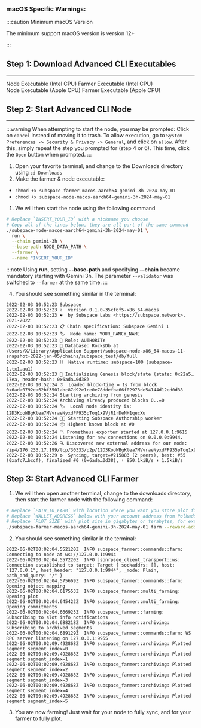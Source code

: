 
### macOS Specific Warnings:
:::caution Minimum macOS Version

  The minimum support macOS version is version 12+

:::

## Step 1: Download Advanced CLI Executables
---

<div className={`${styles.buttons} ${styles.flexContainer}`}>
  <Link
    className="button button--secondary"
    to="https://github.com/subspace/subspace/releases/download/gemini-3h-2024-may-01/subspace-node-macos-x86_64-gemini-3h-2024-may-01.zip"
    style={{ display: 'flex', flexDirection: 'column', alignItems: 'center', justifyContent: 'center', textAlign: 'center', padding: '10px' }}>
    <span style={{ fontSize: '20px' }}>Node Executable</span>
    <span style={{ fontSize: '14px' }}>(Intel CPU)</span>
  </Link>
  <Link
    className="button button--secondary"
    to="https://github.com/subspace/subspace/releases/download/gemini-3h-2024-may-01/subspace-farmer-macos-x86_64-gemini-3h-2024-may-01.zip"
    style={{ display: 'flex', flexDirection: 'column', alignItems: 'center', justifyContent: 'center', textAlign: 'center', padding: '10px' }}>
    <span style={{ fontSize: '20px' }}>Farmer Executable</span>
    <span style={{ fontSize: '14px' }}>(Intel CPU)</span>
  </Link>
</div>
 
<div className={`${styles.buttons} ${styles.flexContainer}`}>
  <Link
    className="button button--secondary"
    to="https://github.com/subspace/subspace/releases/download/gemini-3h-2024-may-01/subspace-node-macos-aarch64-gemini-3h-2024-may-01.zip"
    style={{ display: 'flex', flexDirection: 'column', alignItems: 'center', justifyContent: 'center', textAlign: 'center', padding: '10px' }}>
    <span style={{ fontSize: '20px' }}>Node Executable</span>
    <span style={{ fontSize: '14px' }}>(Apple CPU)</span>
  </Link>
  <Link
    className="button button--secondary"
    to="https://github.com/subspace/subspace/releases/download/gemini-3h-2024-may-01/subspace-farmer-macos-aarch64-gemini-3h-2024-may-01.zip"
    style={{ display: 'flex', flexDirection: 'column', alignItems: 'center', justifyContent: 'center', textAlign: 'center', padding: '10px' }}>
    <span style={{ fontSize: '20px' }}>Farmer Executable</span>
    <span style={{ fontSize: '14px' }}>(Apple CPU)</span>
  </Link>
</div>

## Step 2: Start Advanced CLI Node
---

:::warning
When attempting to start the node, you may be prompted: Click on `cancel` instead of moving it to trash.
To allow execution, go to `System Preferences -> Security & Privacy -> General`, and click on `allow`.
After this, simply repeat the step you prompted for (step 4 or 6). This time, click the `Open` button when prompted.
:::

1. Open your favorite terminal, and change to the Downloads directory using `cd Downloads`
2. Make the farmer & node executable:
- `chmod +x subspace-farmer-macos-aarch64-gemini-3h-2024-may-01`
- `chmod +x subspace-node-macos-aarch64-gemini-3h-2024-may-01`
1. We will then start the node using the following command

```bash
# Replace `INSERT_YOUR_ID` with a nickname you choose
# Copy all of the lines below, they are all part of the same command
./subspace-node-macos-aarch64-gemini-3h-2024-may-01 \
  run \
  --chain gemini-3h \
  --base-path NODE_DATA_PATH \
  --farmer \
  --name "INSERT_YOUR_ID"
```

:::note
Using **run**, setting **--base-path** and specifying **--chain** became mandatory starting with Gemini 3h. The parameter `--validator` was switched to `--farmer` at the same time.
:::

4. You should see something similar in the terminal:
```
2022-02-03 10:52:23 Subspace
2022-02-03 10:52:23 ✌️  version 0.1.0-35cf6f5-x86_64-macos
2022-02-03 10:52:23 ❤️  by Subspace Labs <https://subspace.network>, 2021-2022
2022-02-03 10:52:23 📋 Chain specification: Subspace Gemini 1
2022-02-03 10:52:23 🏷  Node name: YOUR_FANCY_NAME
2022-02-03 10:52:23 👤 Role: AUTHORITY
2022-02-03 10:52:23 💾 Database: RocksDb at /Users/X/Library/Application Support/subspace-node-x86_64-macos-11-snapshot-2022-jan-05/chains/subspace_test/db/full
2022-02-03 10:52:23 ⛓  Native runtime: subspace-100 (subspace-1.tx1.au1)
2022-02-03 10:52:23 🔨 Initializing Genesis block/state (state: 0x22a5…17ea, header-hash: 0x6ada…0d38)
2022-02-03 10:52:24 ⏱  Loaded block-time = 1s from block 0x6ada0792ea62bf3501abc87d92e1ce0e78ddefba66f02973de54144d12ed0d38
2022-02-03 10:52:24 Starting archiving from genesis
2022-02-03 10:52:24 Archiving already produced blocks 0..=0
2022-02-03 10:52:24 🏷  Local node identity is: 12D3KooWBgKtea7MVvraeNyxdPF935pToq1x9VjR1rDeNH1qecXu
2022-02-03 10:52:24 🧑‍🌾 Starting Subspace Authorship worker
2022-02-03 10:52:24 📦 Highest known block at #0
2022-02-03 10:52:24 〽️ Prometheus exporter started at 127.0.0.1:9615
2022-02-03 10:52:24 Listening for new connections on 0.0.0.0:9944.
2022-02-03 10:52:26 🔍 Discovered new external address for our node: /ip4/176.233.17.199/tcp/30333/p2p/12D3KooWBgKtea7MVvraeNyxdPF935pToq1x9VjR1rDeNH1qecXu
2022-02-03 10:52:29 ⚙️  Syncing, target=#215883 (2 peers), best: #55 (0xafc7…bccf), finalized #0 (0x6ada…0d38), ⬇ 850.1kiB/s ⬆ 1.5kiB/s
```

## Step 3: Start Advanced CLI Farmer


1. We will then open another terminal, change to the downloads directory, then start the farmer node with the following command:
```bash
# Replace `PATH_TO_FARM` with location where you want you store plot files
# Replace `WALLET_ADDRESS` below with your account address from Polkadot.js wallet
# Replace `PLOT_SIZE` with plot size in gigabytes or terabytes, for example 100G or 2T (but leave at least 60G of disk space for node and some for OS)
./subspace-farmer-macos-aarch64-gemini-3h-2024-may-01 farm --reward-address WALLET_ADDRESS path=PATH_TO_FARM,size=PLOT_SIZE
```

2. You should see something similar in the terminal:
```
2022-06-02T00:02:04.552120Z  INFO subspace_farmer::commands::farm: Connecting to node at ws://127.0.0.1:9944
2022-06-02T00:02:04.557220Z  INFO jsonrpsee_client_transport::ws: Connection established to target: Target { sockaddrs: [], host: "127.0.0.1", host_header: "127.0.0.1:9944", _mode: Plain, path_and_query: "/" }
2022-06-02T00:02:04.575669Z  INFO subspace_farmer::commands::farm: Opening object mapping
2022-06-02T00:02:04.617553Z  INFO subspace_farmer::multi_farming: Opening plot
2022-06-02T00:02:04.645422Z  INFO subspace_farmer::multi_farming: Opening commitments
2022-06-02T00:02:04.666925Z  INFO subspace_farmer::farming: Subscribing to slot info notifications
2022-06-02T00:02:04.688218Z  INFO subspace_farmer::archiving: Subscribing to archived segments
2022-06-02T00:02:04.689129Z  INFO subspace_farmer::commands::farm: WS RPC server listening on 127.0.0.1:9955
2022-06-02T00:02:09.492868Z  INFO subspace_farmer::archiving: Plotted segment segment_index=0
2022-06-02T00:02:09.492868Z  INFO subspace_farmer::archiving: Plotted segment segment_index=1
2022-06-02T00:02:09.492868Z  INFO subspace_farmer::archiving: Plotted segment segment_index=2
2022-06-02T00:02:09.492868Z  INFO subspace_farmer::archiving: Plotted segment segment_index=3
2022-06-02T00:02:09.492868Z  INFO subspace_farmer::archiving: Plotted segment segment_index=4
2022-06-02T00:02:09.492868Z  INFO subspace_farmer::archiving: Plotted segment segment_index=5
```

3. You are now farming! Just wait for your node to fully sync, and for your farmer to fully plot.